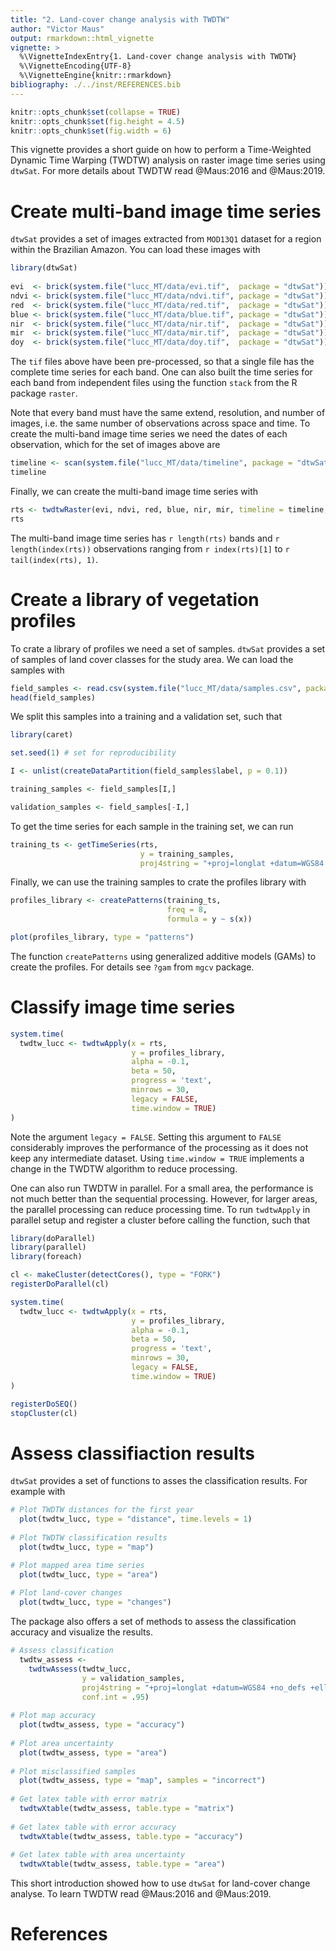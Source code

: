 ```yaml
---
title: "2. Land-cover change analysis with TWDTW"
author: "Victor Maus"
output: rmarkdown::html_vignette
vignette: >
  %\VignetteIndexEntry{1. Land-cover change analysis with TWDTW}
  %\VignetteEncoding{UTF-8}
  %\VignetteEngine{knitr::rmarkdown}
bibliography: ./../inst/REFERENCES.bib
---
```


```r
knitr::opts_chunk$set(collapse = TRUE)
knitr::opts_chunk$set(fig.height = 4.5)
knitr::opts_chunk$set(fig.width = 6)
```

This vignette provides a short guide on how to perform a Time-Weighted Dynamic Time Warping (TWDTW) analysis on raster image time series using `dtwSat`. For more details about TWDTW read @Maus:2016 and @Maus:2019.

# Create multi-band image time series

`dtwSat` provides a set of images extracted from `MOD13Q1` dataset for a region within the Brazilian Amazon. You can load these images with
```r
library(dtwSat)  
  
evi  <- brick(system.file("lucc_MT/data/evi.tif",  package = "dtwSat"))
ndvi <- brick(system.file("lucc_MT/data/ndvi.tif", package = "dtwSat"))
red  <- brick(system.file("lucc_MT/data/red.tif",  package = "dtwSat"))
blue <- brick(system.file("lucc_MT/data/blue.tif", package = "dtwSat"))
nir  <- brick(system.file("lucc_MT/data/nir.tif",  package = "dtwSat"))
mir  <- brick(system.file("lucc_MT/data/mir.tif",  package = "dtwSat"))
doy  <- brick(system.file("lucc_MT/data/doy.tif",  package = "dtwSat"))
```

The `tif` files above have been pre-processed, so that a single file has the complete time series for each band. One can also built the time series for each band from independent files using the function `stack` from the R package `raster`. 

Note that every band must have the same extend, resolution, and number of images, i.e. the same number of observations across space and time. To create the multi-band image time series we need the dates of each observation, which for the set of images above are
```r
timeline <- scan(system.file("lucc_MT/data/timeline", package = "dtwSat"), what="date")
timeline
```

Finally, we can create the multi-band image time series with
```r
rts <- twdtwRaster(evi, ndvi, red, blue, nir, mir, timeline = timeline, doy = doy)
rts
```

The multi-band image time series has `r length(rts)` bands and `r length(index(rts))` observations ranging from `r index(rts)[1]` to `r tail(index(rts), 1)`.

# Create a library of vegetation profiles 

To crate a library of profiles we need a set of samples. `dtwSat` provides a set of samples of land cover classes for the study area. We can load the samples with
```r
field_samples <- read.csv(system.file("lucc_MT/data/samples.csv", package = "dtwSat"))
head(field_samples)
```

We split this samples into a training and a validation set, such that
```r
library(caret)

set.seed(1) # set for reproducibility 

I <- unlist(createDataPartition(field_samples$label, p = 0.1))

training_samples <- field_samples[I,]

validation_samples <- field_samples[-I,]
```

To get the time series for each sample in the training set, we can run
```r
training_ts <- getTimeSeries(rts, 
                             y = training_samples, 
                             proj4string = "+proj=longlat +datum=WGS84 +no_defs +ellps=WGS84 +towgs84=0,0,0")
```

Finally, we can use the training samples to crate the profiles library with
```r
profiles_library <- createPatterns(training_ts, 
                                   freq = 8, 
                                   formula = y ~ s(x))

plot(profiles_library, type = "patterns")
```

The function `createPatterns` using generalized additive models (GAMs) to create the profiles. For details see `?gam` from `mgcv` package.



# Classify image time series

```r
system.time(
  twdtw_lucc <- twdtwApply(x = rts, 
                           y = profiles_library, 
                           alpha = -0.1,
                           beta = 50,
                           progress = 'text', 
                           minrows = 30,
                           legacy = FALSE,
                           time.window = TRUE)
)
```

Note the argument `legacy = FALSE`. Setting this argument to `FALSE` considerably improves the performance of the processing as it does not keep any intermediate dataset. Using `time.window = TRUE` implements a change in the TWDTW algorithm to reduce processing.

One can also run TWDTW in parallel. For a small area, the performance is not much better than the sequential processing. However, for larger areas, the parallel processing can reduce processing time. To run `twdtwApply` in parallel setup and register a cluster before calling the function, such that
```r
library(doParallel)
library(parallel)
library(foreach)

cl <- makeCluster(detectCores(), type = "FORK")
registerDoParallel(cl)

system.time(
  twdtw_lucc <- twdtwApply(x = rts, 
                           y = profiles_library, 
                           alpha = -0.1,
                           beta = 50,
                           progress = 'text', 
                           minrows = 30,
                           legacy = FALSE,
                           time.window = TRUE)
)

registerDoSEQ()
stopCluster(cl)
```

# Assess classifiaction results

`dtwSat` provides a set of functions to asses the classification results. For example with
```r
# Plot TWDTW distances for the first year 
  plot(twdtw_lucc, type = "distance", time.levels = 1)
  
# Plot TWDTW classification results 
  plot(twdtw_lucc, type = "map")

# Plot mapped area time series 
  plot(twdtw_lucc, type = "area")
  
# Plot land-cover changes
  plot(twdtw_lucc, type = "changes")
```

The package also offers a set of methods to assess the classification accuracy and visualize the results.
```r
# Assess classification 
  twdtw_assess <- 
    twdtwAssess(twdtw_lucc, 
                y = validation_samples, 
                proj4string = "+proj=longlat +datum=WGS84 +no_defs +ellps=WGS84 +towgs84=0,0,0",
                conf.int = .95)
  
# Plot map accuracy 
  plot(twdtw_assess, type = "accuracy")
  
# Plot area uncertainty 
  plot(twdtw_assess, type = "area")
  
# Plot misclassified samples  
  plot(twdtw_assess, type = "map", samples = "incorrect")
  
# Get latex table with error matrix 
  twdtwXtable(twdtw_assess, table.type = "matrix")
  
# Get latex table with error accuracy 
  twdtwXtable(twdtw_assess, table.type = "accuracy")
  
# Get latex table with area uncertainty 
  twdtwXtable(twdtw_assess, table.type = "area")
```

This short introduction showed how to use `dtwSat` for land-cover change analyse. To learn TWDTW read @Maus:2016 and @Maus:2019.

# References
